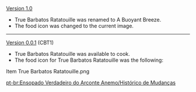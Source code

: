 {{Change History/Header}}
[[Version 1.0]]
* True Barbatos Ratatouille was renamed to A Buoyant Breeze.
* The food icon was changed to the current image.
----
[[Version 0.0.1]] (CBT1)
* True Barbatos Ratatouille was available to cook.
* The food icon for True Barbatos Ratatouille was the following:
<gallery>
Item True Barbatos Ratatouille.png
</gallery>
<noinclude>


[[pt-br:Ensopado Verdadeiro do Arconte Anemo/Histórico de Mudanças]]
</noinclude>